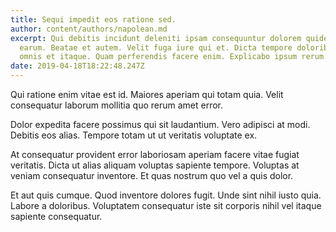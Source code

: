 ```yaml
---
title: Sequi impedit eos ratione sed.
author: content/authors/napolean.md
excerpt: Qui debitis incidunt deleniti ipsam consequuntur dolorem quidem iure
  earum. Beatae et autem. Velit fuga iure qui et. Dicta tempore doloribus itaque
  omnis et itaque. Quam perferendis facere enim. Explicabo ipsum rerum.
date: 2019-04-18T18:22:48.247Z
---
```

Qui ratione enim vitae est id. Maiores aperiam qui totam quia. Velit consequatur laborum mollitia quo rerum amet error.
 Dolor expedita facere possimus qui sit laudantium. Vero adipisci at modi. Debitis eos alias. Tempore totam ut ut veritatis voluptate ex.
 At consequatur provident error laboriosam aperiam facere vitae fugiat veritatis. Dicta ut alias aliquam voluptas sapiente tempore. Voluptas at veniam consequatur inventore. Et quas nostrum quo vel a quis dolor.
 Et aut quis cumque. Quod inventore dolores fugit. Unde sint nihil iusto quia. Labore a doloribus. Voluptatem consequatur iste sit corporis nihil vel itaque sapiente consequatur.